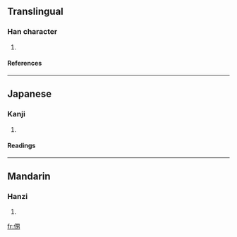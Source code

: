 ==Translingual==
===Han character===
{{Han char|rn=9|rad=人|as=07|sn=9|four=|canj=人田大尸 (OWKS)}}
# {{defn|Han|sort=人07}}
====References====
{{Han ref|kx=0103.280|dkj=00655|dj=0219.070|hdz=10162.020|uh=4FBD|ud=20413}}
----
==Japanese==
===Kanji===
{{ja-kanji|grade=|rs=人07}}
# {{defn|Japanese}} 
====Readings====
{{ja-readings|on=[[だん]] (dan), [[なん]] (nan)|kun=[[おとこ]] (otoko)}}
----
==Mandarin==
===Hanzi===
{{cmn-hanzi|pin=[[nán]] (nan2)|wg=nan<sup>2</sup>}}
# {{defn|Mandarin}}

[[fr:侽]]